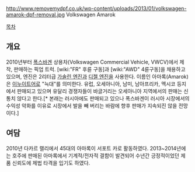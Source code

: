 http://www.removemydpf.co.uk/wp-content/uploads/2013/01/volkswagen-amarok-dpf-removal.jpg
Volkswagen Amarok

[[목차]]

== 개요 ==
2010년부터 [[폭스바겐]] 상용차(Volkswagen Commercial Vehicle, VWCV)에서 제작, 판매하는 픽업 트럭. [wiki:"FR" 후륜 구동]과 [wiki:"AWD" 4륜구동]을 채용하고 있으며, 엔진은 2리터급 [[가솔린 엔진]]과 [[디젤 엔진]]을 사용한다. 이름인 아마록(Amarok)은 [[이누이트]]어로 "늑대"를 의미한다. 유럽, 오세아니아, 남미, 남아프리카, 멕시코 등지에서 판매되고 있으며 유달리 경쟁자들이 바글거리는 오세아니아 지역에서의 판매는 신통치 않다고 한다.[* 본래는 러시아에도 판매되고 있으나 폭스바겐이 러시아 시장에서의 수익성 악화를 이유로 시장에서 발을 빼 버리는 바람에 향후 판매가 지속되진 않을 전망이다.]

== 여담 ==
2010년 다카르 랠리에서 45대의 아마록이 서포트 카로 활동하였다. 2013~2014년에는 호주에 판매된 아마록에서 기계적/전자적 결함이 발견되어 수년간 긍정적이었던 제품 신뢰도에 제법 타격을 입기도 하였다.
